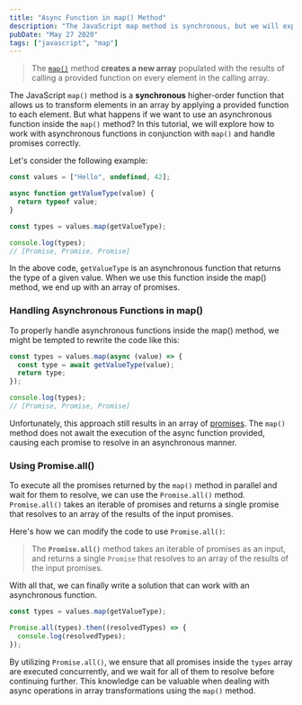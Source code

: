 ```yaml
---
title: "Async Function in map() Method"
description: "The JavaScript map method is synchronous, but we will explore the way to make it work with asynchronous functions as well."
pubDate: "May 27 2020"
tags: ["javascript", "map"]
---
```


> The [`map()`](https://developer.mozilla.org/en-US/docs/Web/JavaScript/Reference/Global_Objects/Array/map) method **creates a new array** populated with the results of calling a provided function on every element in the calling array.

The JavaScript `map()` method is a **synchronous** higher-order function that allows us to transform elements in an array by applying a provided function to each element. But what happens if we want to use an asynchronous function inside the `map()` method? In this tutorial, we will explore how to work with asynchronous functions in conjunction with `map()` and handle promises correctly.

Let's consider the following example:

```javascript
const values = ["Hello", undefined, 42];

async function getValueType(value) {
  return typeof value;
}

const types = values.map(getValueType);

console.log(types);
// [Promise, Promise, Promise]
```

In the above code, `getValueType` is an asynchronous function that returns the type of a given value. When we use this function inside the map() method, we end up with an array of promises.

### Handling Asynchronous Functions in map()

To properly handle asynchronous functions inside the map() method, we might be tempted to rewrite the code like this:

```javascript
const types = values.map(async (value) => {
  const type = await getValueType(value);
  return type;
});

console.log(types);
// [Promise, Promise, Promise]
```

Unfortunately, this approach still results in an array of [promises](https://web.dev/promises/). The `map()` method does not await the execution of the async function provided, causing each promise to resolve in an asynchronous manner.

### Using Promise.all()

To execute all the promises returned by the `map()` method in parallel and wait for them to resolve, we can use the `Promise.all()` method. `Promise.all()` takes an iterable of promises and returns a single promise that resolves to an array of the results of the input promises.

Here's how we can modify the code to use `Promise.all()`:

> The **`Promise.all()`** method takes an iterable of promises as an input, and returns a single `Promise` that resolves to an array of the results of the input promises.

With all that, we can finally write a solution that can work with an asynchronous function.

```javascript
const types = values.map(getValueType);

Promise.all(types).then((resolvedTypes) => {
  console.log(resolvedTypes);
});
```

By utilizing `Promise.all()`, we ensure that all promises inside the `types` array are executed concurrently, and we wait for all of them to resolve before continuing further. This knowledge can be valuable when dealing with async operations in array transformations using the `map()` method.
